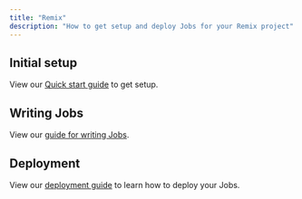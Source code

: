 ```yaml
---
title: "Remix"
description: "How to get setup and deploy Jobs for your Remix project"
---
```


<Snippet file="v3-redirect-warning.mdx" />

<Snippet file="long-running-coming-soon.mdx" />

## Initial setup

View our [Quick start guide](/documentation/quickstarts/remix) to get setup.

## Writing Jobs

View our [guide for writing Jobs](/documentation/guides/create-a-job).

## Deployment

View our [deployment guide](/documentation/guides/deployment) to learn how to deploy your Jobs.

<Snippet file="remix/troubleshooting.mdx" />
